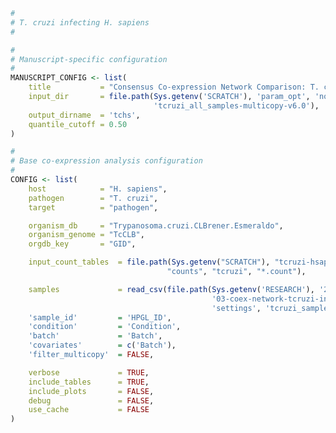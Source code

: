 ```r
#
# T. cruzi infecting H. sapiens
#

#
# Manuscript-specific configuration
#
MANUSCRIPT_CONFIG <- list(
    title           = "Consensus Co-expression Network Comparison: T. cruzi infecting H. sapiens", 
    input_dir       = file.path(Sys.getenv('SCRATCH'), 'param_opt', 'normal',
                                'tcruzi_all_samples-multicopy-v6.0'),
    output_dirname  = 'tchs',
    quantile_cutoff = 0.50
)

#
# Base co-expression analysis configuration
#
CONFIG <- list(
    host            = "H. sapiens",
    pathogen        = "T. cruzi",
    target          = "pathogen",

    organism_db     = "Trypanosoma.cruzi.CLBrener.Esmeraldo",
    organism_genome = "TcCLB",
    orgdb_key       = "GID",

    input_count_tables  = file.path(Sys.getenv("SCRATCH"), "tcruzi-hsapiens",
                                   "counts", "tcruzi", "*.count"),

    samples             = read_csv(file.path(Sys.getenv('RESEARCH'), '2015',
                                             '03-coex-network-tcruzi-infecting-hsapiens',
                                             'settings', 'tcruzi_samples.csv')),
    'sample_id'         = 'HPGL_ID',
    'condition'         = 'Condition',
    'batch'             = 'Batch',
    'covariates'        = c('Batch'),
    'filter_multicopy'  = FALSE,

    verbose             = TRUE,
    include_tables      = TRUE,
    include_plots       = FALSE,
    debug               = FALSE,
    use_cache           = FALSE
)
```
